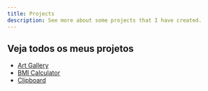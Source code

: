 ```yaml
---
title: Projects
description: See more about some projects that I have created.
---
```


## Veja todos os meus projetos

- [Art Gallery](/projects/art-gallery)
- [BMI Calculator](/projects/bmi-calculator)
- [Clipboard](/projects/clipboard)
